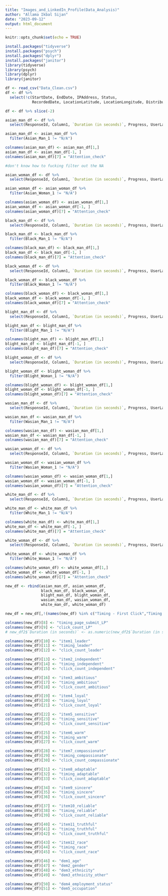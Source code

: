```yaml
---
title: "Images_and_LinkedIn_Profile(Data_Analysis)"
author: "Allama Ikbal Sijan"
date: "2023-09-12"
output: html_document
---
```


```r
knitr::opts_chunk$set(echo = TRUE)
```

```r
install.packages("tidyverse")
install.packages("psych")
install.packages("dplyr")
install.packages("janitor")
library(tidyverse)
library(psych)
library(dplyr)
library(janitor)
```

```r
df <- read_csv("Data_Clean.csv")
df <- df %>% 
  select(!c(StartDate, EndDate, IPAddress, Status, 
            RecordedDate, LocationLatitude, LocationLongitude, DistributionChannel,Q1))

```

```r
df <- df %>% slice(-2)
```


```r
asian_man_df <- df %>%
  select(ResponseId, Column1, `Duration (in seconds)`, Progress, UserLanguage, Finished, Attention_check, starts_with("Asian_Man"), starts_with("Demographics"))

asian_man_df <- asian_man_df %>% 
  filter(Asian_Man_1 != "N/A")

colnames(asian_man_df) <- asian_man_df[1,]
asian_man_df <- asian_man_df[-1, ]
colnames(asian_man_df)[7] = "Attention_check"

#don't know how to fucking filter out the NA
```

```r
asian_woman_df <- df %>%
  select(ResponseId, Column1, `Duration (in seconds)`, Progress, UserLanguage, Finished, Attention_check, starts_with("Asian_Woman"), starts_with("Demographics"))

asian_woman_df <- asian_woman_df %>% 
  filter(Asian_Woman_1 != "N/A")

colnames(asian_woman_df) <- asian_woman_df[1,]
asian_woman_df <- asian_woman_df[-1, ]
colnames(asian_woman_df)[7] = "Attention_check"
```

```r
black_man_df <- df %>%
  select(ResponseId, Column1, `Duration (in seconds)`, Progress, UserLanguage, Finished, Attention_check, starts_with("Black_Man"), starts_with("Demographics"))

black_man_df <- black_man_df %>% 
  filter(Black_Man_1 != "N/A")

colnames(black_man_df) <- black_man_df[1,]
black_man_df <- black_man_df[-1, ]
colnames(black_man_df)[7] = "Attention_check"
```

```r
black_woman_df <- df %>%
  select(ResponseId, Column1, `Duration (in seconds)`, Progress, UserLanguage, Finished, Attention_check, starts_with("Black_Woman"), starts_with("Demographics"))

black_woman_df <- black_woman_df %>% 
  filter(Black_Woman_1 != "N/A")

colnames(black_woman_df) <- black_woman_df[1,]
black_woman_df <- black_woman_df[-1, ]
colnames(black_woman_df)[7] = "Attention_check"
```

```r
blight_man_df <- df %>%
  select(ResponseId, Column1, `Duration (in seconds)`, Progress, UserLanguage, Finished, Attention_check, starts_with("Blight_Man"), starts_with("Demographics"))

blight_man_df <- blight_man_df %>% 
  filter(Blight_Man_1 != "N/A")

colnames(blight_man_df) <- blight_man_df[1,]
blight_man_df <- blight_man_df[-1, ]
colnames(blight_man_df)[7] = "Attention_check"
```

```r
blight_woman_df <- df %>%
  select(ResponseId, Column1, `Duration (in seconds)`, Progress, UserLanguage, Finished, Attention_check, starts_with("Blight_Woman"), starts_with("Demographics"))

blight_woman_df <- blight_woman_df %>% 
  filter(Blight_Woman_1 != "N/A")

colnames(blight_woman_df) <- blight_woman_df[1,]
blight_woman_df <- blight_woman_df[-1, ]
colnames(blight_woman_df)[7] = "Attention_check"
```

```r
wasian_man_df <- df %>%
  select(ResponseId, Column1, `Duration (in seconds)`, Progress, UserLanguage, Finished, Attention_check, starts_with("Wasian_Man"), starts_with("Demographics"))

wasian_man_df <- wasian_man_df %>% 
  filter(Wasian_Man_1 != "N/A")

colnames(wasian_man_df) <- wasian_man_df[1,]
wasian_man_df <- wasian_man_df[-1, ]
colnames(wasian_man_df)[7] = "Attention_check"
```

```r
wasian_woman_df <- df %>%
  select(ResponseId, Column1, `Duration (in seconds)`, Progress, UserLanguage, Finished, Attention_check, starts_with("Wasian_Woman"), starts_with("Demographics"))

wasian_woman_df <- wasian_woman_df %>% 
  filter(Wasian_Woman_1 != "N/A")

colnames(wasian_woman_df) <- wasian_woman_df[1,]
wasian_woman_df <- wasian_woman_df[-1, ]
colnames(wasian_woman_df)[7] = "Attention_check"
```

```r
white_man_df <- df %>%
  select(ResponseId, Column1, `Duration (in seconds)`, Progress, UserLanguage, Finished, Attention_check, starts_with("White_Man"), starts_with("Demographics"))

white_man_df <- white_man_df %>% 
  filter(White_Man_1 != "N/A")

colnames(white_man_df) <- white_man_df[1,]
white_man_df <- white_man_df[-1, ]
colnames(white_man_df)[7] = "Attention_check"
```

```r
white_woman_df <- df %>%
  select(ResponseId, Column1, `Duration (in seconds)`, Progress, UserLanguage, Finished, Attention_check, starts_with("White_Woman"), starts_with("Demographics"))

white_woman_df <- white_woman_df %>% 
  filter(White_Woman_1 != "N/A")

colnames(white_woman_df) <- white_woman_df[1,]
white_woman_df <- white_woman_df[-1, ]
colnames(white_woman_df)[7] = "Attention_check"
```

```r
new_df <- rbind(asian_man_df, asian_woman_df,
                black_man_df, black_woman_df,
                blight_man_df, blight_woman_df,
                wasian_man_df, wasian_woman_df,
                white_man_df, white_woman_df)
```
```r
new_df = new_df[,!(names(new_df) %in% c("Timing - First Click","Timing - Last Click"))]

colnames(new_df)[8] <- "timing_page_submit_LP"
colnames(new_df)[9] <- "click_count_LP"
# new_df2$`Duration (in seconds)` <- as.numeric(new_df2$`Duration (in seconds)`)

colnames(new_df)[10] <- "item1_leader"
colnames(new_df)[11] <- "timing_leader"
colnames(new_df)[12] <- "click_count_leader"

colnames(new_df)[13] <- "item2_independent"
colnames(new_df)[14] <- "timing_independent"
colnames(new_df)[15] <- "click_count_independent"

colnames(new_df)[16] <- "item3_ambitious"
colnames(new_df)[17] <- "timing_ambitious"
colnames(new_df)[18] <- "click_count_ambitious"

colnames(new_df)[19] <- "item4_loyal"
colnames(new_df)[20] <- "timing_loyal"
colnames(new_df)[21] <- "click_count_loyal"

colnames(new_df)[22] <- "item5_sensitive"
colnames(new_df)[23] <- "timing_sensitive"
colnames(new_df)[24] <- "click_count_sensitive"

colnames(new_df)[25] <- "item6_warm"
colnames(new_df)[26] <- "timing_warm"
colnames(new_df)[27] <- "click_count_warm"

colnames(new_df)[28] <- "item7_compassionate"
colnames(new_df)[29] <- "timing_compassionate"
colnames(new_df)[30] <- "click_count_compassionate"

colnames(new_df)[31] <- "item8_adaptable"
colnames(new_df)[32] <- "timing_adaptable"
colnames(new_df)[33] <- "click_count_adaptable"

colnames(new_df)[34] <- "item9_sincere"
colnames(new_df)[35] <- "timing_sincere"
colnames(new_df)[36] <- "click_count_sincere"

colnames(new_df)[37] <- "item10_reliable"
colnames(new_df)[38] <- "timing_reliable"
colnames(new_df)[39] <- "click_count_reliable"

colnames(new_df)[40] <- "item11_truthful"
colnames(new_df)[41] <- "timing_truthful"
colnames(new_df)[42] <- "click_count_truthful"

colnames(new_df)[43] <- "item12_race"
colnames(new_df)[44] <- "timing_race"
colnames(new_df)[45] <- "click_count_race"

colnames(new_df)[46] <- "dem1_age"
colnames(new_df)[47] <- "dem2_gender"
colnames(new_df)[48] <- "dem3_ethnicity"
colnames(new_df)[49] <- "dem3_ethnicity_other"

colnames(new_df)[50] <- "dem4_employment_status"
colnames(new_df)[51] <- "dem5_occupation"
```
```r

```










